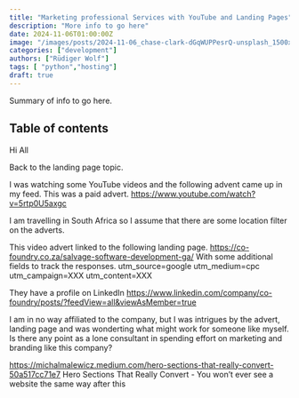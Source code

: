 ```yaml
---
title: "Marketing professional Services with YouTube and Landing Pages"
description: "More info to go here"
date: 2024-11-06T01:00:00Z
image: "/images/posts/2024-11-06_chase-clark-dGqWUPPesrQ-unsplash_1500x623.webp"
categories: ["development"]
authors: ["Rüdiger Wolf"]
tags: [ "python","hosting"]
draft: true
---
```


Summary of info to go here.


## Table of contents


Hi All

Back to the landing page topic.

I was watching some YouTube videos and the following advent came up in my feed.
This was a paid advert. 
https://www.youtube.com/watch?v=5rtp0U5axgc

I am travelling in South Africa so I assume that there are some location filter on the adverts.

This video advert linked to the following landing page.
https://co-foundry.co.za/salvage-software-development-ga/
With some additional fields to track the responses.
utm_source=google
utm_medium=cpc
utm_campaign=XXX
utm_content=XXX

They have a profile on LinkedIn
https://www.linkedin.com/company/co-foundry/posts/?feedView=all&viewAsMember=true

I am in no way affiliated to the company, but I was intrigues by the advert, landing page and was wonderting what might work for someone like myself.
Is there any point as a lone consultant in spending effort on marketing and branding like this company?



https://michalmalewicz.medium.com/hero-sections-that-really-convert-50a517cc71e7
Hero Sections That Really Convert - You won’t ever see a website the same way after this







